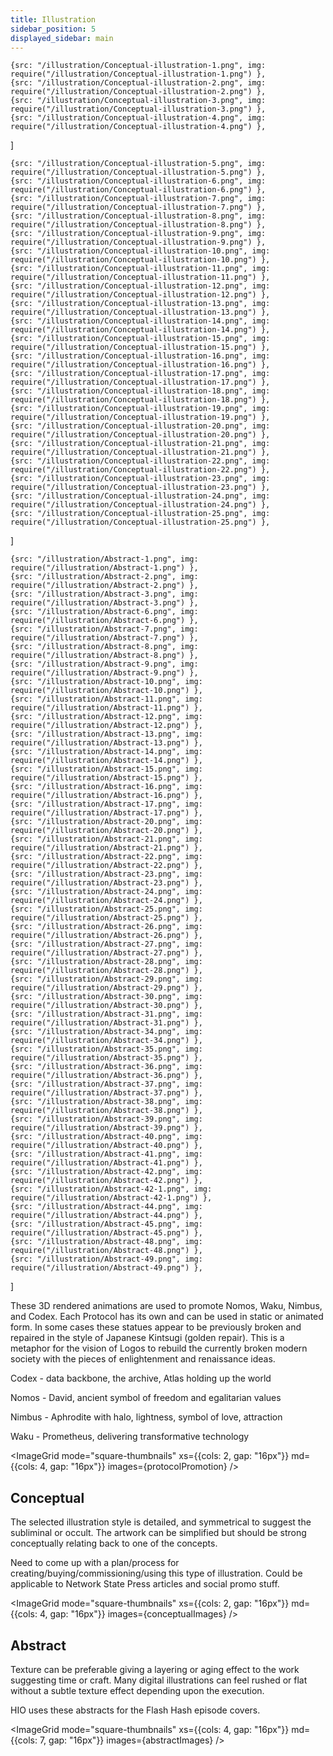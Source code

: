 ```yaml
---
title: Illustration
sidebar_position: 5
displayed_sidebar: main
---
```



    {src: "/illustration/Conceptual-illustration-1.png", img: require("/illustration/Conceptual-illustration-1.png") },
    {src: "/illustration/Conceptual-illustration-2.png", img: require("/illustration/Conceptual-illustration-2.png") },
    {src: "/illustration/Conceptual-illustration-3.png", img: require("/illustration/Conceptual-illustration-3.png") },
    {src: "/illustration/Conceptual-illustration-4.png", img: require("/illustration/Conceptual-illustration-4.png") },
]

    {src: "/illustration/Conceptual-illustration-5.png", img: require("/illustration/Conceptual-illustration-5.png") },
    {src: "/illustration/Conceptual-illustration-6.png", img: require("/illustration/Conceptual-illustration-6.png") },
    {src: "/illustration/Conceptual-illustration-7.png", img: require("/illustration/Conceptual-illustration-7.png") },
    {src: "/illustration/Conceptual-illustration-8.png", img: require("/illustration/Conceptual-illustration-8.png") },
    {src: "/illustration/Conceptual-illustration-9.png", img: require("/illustration/Conceptual-illustration-9.png") },
    {src: "/illustration/Conceptual-illustration-10.png", img: require("/illustration/Conceptual-illustration-10.png") },
    {src: "/illustration/Conceptual-illustration-11.png", img: require("/illustration/Conceptual-illustration-11.png") },
    {src: "/illustration/Conceptual-illustration-12.png", img: require("/illustration/Conceptual-illustration-12.png") },
    {src: "/illustration/Conceptual-illustration-13.png", img: require("/illustration/Conceptual-illustration-13.png") },
    {src: "/illustration/Conceptual-illustration-14.png", img: require("/illustration/Conceptual-illustration-14.png") },
    {src: "/illustration/Conceptual-illustration-15.png", img: require("/illustration/Conceptual-illustration-15.png") },
    {src: "/illustration/Conceptual-illustration-16.png", img: require("/illustration/Conceptual-illustration-16.png") },
    {src: "/illustration/Conceptual-illustration-17.png", img: require("/illustration/Conceptual-illustration-17.png") },
    {src: "/illustration/Conceptual-illustration-18.png", img: require("/illustration/Conceptual-illustration-18.png") },
    {src: "/illustration/Conceptual-illustration-19.png", img: require("/illustration/Conceptual-illustration-19.png") },
    {src: "/illustration/Conceptual-illustration-20.png", img: require("/illustration/Conceptual-illustration-20.png") },
    {src: "/illustration/Conceptual-illustration-21.png", img: require("/illustration/Conceptual-illustration-21.png") },
    {src: "/illustration/Conceptual-illustration-22.png", img: require("/illustration/Conceptual-illustration-22.png") },
    {src: "/illustration/Conceptual-illustration-23.png", img: require("/illustration/Conceptual-illustration-23.png") },
    {src: "/illustration/Conceptual-illustration-24.png", img: require("/illustration/Conceptual-illustration-24.png") },
    {src: "/illustration/Conceptual-illustration-25.png", img: require("/illustration/Conceptual-illustration-25.png") },
]

    {src: "/illustration/Abstract-1.png", img: require("/illustration/Abstract-1.png") },
    {src: "/illustration/Abstract-2.png", img: require("/illustration/Abstract-2.png") },
    {src: "/illustration/Abstract-3.png", img: require("/illustration/Abstract-3.png") },
    {src: "/illustration/Abstract-6.png", img: require("/illustration/Abstract-6.png") },
    {src: "/illustration/Abstract-7.png", img: require("/illustration/Abstract-7.png") },
    {src: "/illustration/Abstract-8.png", img: require("/illustration/Abstract-8.png") },
    {src: "/illustration/Abstract-9.png", img: require("/illustration/Abstract-9.png") },
    {src: "/illustration/Abstract-10.png", img: require("/illustration/Abstract-10.png") },
    {src: "/illustration/Abstract-11.png", img: require("/illustration/Abstract-11.png") },
    {src: "/illustration/Abstract-12.png", img: require("/illustration/Abstract-12.png") },
    {src: "/illustration/Abstract-13.png", img: require("/illustration/Abstract-13.png") },
    {src: "/illustration/Abstract-14.png", img: require("/illustration/Abstract-14.png") },
    {src: "/illustration/Abstract-15.png", img: require("/illustration/Abstract-15.png") },
    {src: "/illustration/Abstract-16.png", img: require("/illustration/Abstract-16.png") },
    {src: "/illustration/Abstract-17.png", img: require("/illustration/Abstract-17.png") },
    {src: "/illustration/Abstract-20.png", img: require("/illustration/Abstract-20.png") },
    {src: "/illustration/Abstract-21.png", img: require("/illustration/Abstract-21.png") },
    {src: "/illustration/Abstract-22.png", img: require("/illustration/Abstract-22.png") },
    {src: "/illustration/Abstract-23.png", img: require("/illustration/Abstract-23.png") },
    {src: "/illustration/Abstract-24.png", img: require("/illustration/Abstract-24.png") },
    {src: "/illustration/Abstract-25.png", img: require("/illustration/Abstract-25.png") },
    {src: "/illustration/Abstract-26.png", img: require("/illustration/Abstract-26.png") },
    {src: "/illustration/Abstract-27.png", img: require("/illustration/Abstract-27.png") },
    {src: "/illustration/Abstract-28.png", img: require("/illustration/Abstract-28.png") },
    {src: "/illustration/Abstract-29.png", img: require("/illustration/Abstract-29.png") },
    {src: "/illustration/Abstract-30.png", img: require("/illustration/Abstract-30.png") },
    {src: "/illustration/Abstract-31.png", img: require("/illustration/Abstract-31.png") },
    {src: "/illustration/Abstract-34.png", img: require("/illustration/Abstract-34.png") },
    {src: "/illustration/Abstract-35.png", img: require("/illustration/Abstract-35.png") },
    {src: "/illustration/Abstract-36.png", img: require("/illustration/Abstract-36.png") },
    {src: "/illustration/Abstract-37.png", img: require("/illustration/Abstract-37.png") },
    {src: "/illustration/Abstract-38.png", img: require("/illustration/Abstract-38.png") },
    {src: "/illustration/Abstract-39.png", img: require("/illustration/Abstract-39.png") },
    {src: "/illustration/Abstract-40.png", img: require("/illustration/Abstract-40.png") },
    {src: "/illustration/Abstract-41.png", img: require("/illustration/Abstract-41.png") },
    {src: "/illustration/Abstract-42.png", img: require("/illustration/Abstract-42.png") },
    {src: "/illustration/Abstract-42-1.png", img: require("/illustration/Abstract-42-1.png") },
    {src: "/illustration/Abstract-44.png", img: require("/illustration/Abstract-44.png") },
    {src: "/illustration/Abstract-45.png", img: require("/illustration/Abstract-45.png") },
    {src: "/illustration/Abstract-48.png", img: require("/illustration/Abstract-48.png") },
    {src: "/illustration/Abstract-49.png", img: require("/illustration/Abstract-49.png") },
]

These 3D rendered animations are used to promote Nomos, Waku, Nimbus, and Codex. Each Protocol has its own and can be used in static or animated form. In some cases these statues appear to be previously broken and repaired in the style of Japanese Kintsugi (golden repair). This is a metaphor for the vision of Logos to rebuild the currently broken modern society with the pieces of enlightenment and renaissance ideas.

Codex - data backbone, the archive, Atlas holding up the world

Nomos - David, ancient symbol of freedom and egalitarian values

Nimbus - Aphrodite with halo, lightness, symbol of love, attraction

Waku - Prometheus, delivering transformative technology

<ImageGrid mode="square-thumbnails" xs={{cols: 2, gap: "16px"}} md={{cols: 4, gap: "16px"}} images={protocolPromotion} />

## Conceptual

The selected illustration style is detailed, and symmetrical to suggest the subliminal or occult. The artwork can be simplified but should be strong conceptually relating back to one of the concepts.

Need to come up with a plan/process for creating/buying/commissioning/using this type of illustration. Could be applicable to Network State Press articles and social promo stuff.

<ImageGrid mode="square-thumbnails" xs={{cols: 2, gap: "16px"}} md={{cols: 4, gap: "16px"}} images={conceptualImages} />

## Abstract

Texture can be preferable giving a layering or aging effect to the work suggesting time or craft. Many digital illustrations can feel rushed or flat without a subtle texture effect depending upon the execution.

HIO uses these abstracts for the Flash Hash episode covers.

<ImageGrid mode="square-thumbnails" xs={{cols: 4, gap: "16px"}} md={{cols: 7, gap: "16px"}} images={abstractImages} />
